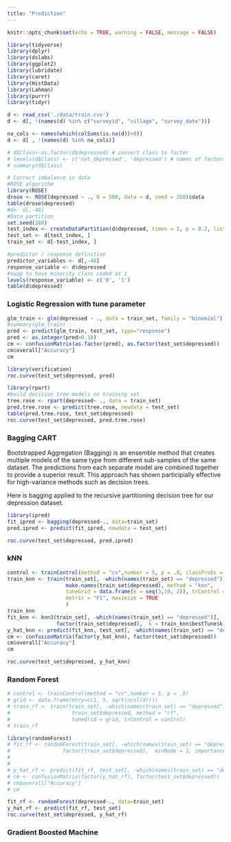 ```yaml
---
title: "Prediction"
---
```


```r
knitr::opts_chunk$set(echo = TRUE, warning = FALSE, message = FALSE)
```

```r
library(tidyverse) 
library(dplyr)
library(dslabs)
library(ggplot2)
library(lubridate) 
library(caret)
library(HistData)
library(Lahman)
library(purrr)
library(tidyr)
```

```r
d <- read_csv('./data/train.csv')
d <- d[, !(names(d) %in% c("surveyid", "village", "survey_date"))]

na_cols <- names(which(colSums(is.na(d))>0))
d <- d[ , !(names(d) %in% na_cols)]

# d$Class<-as.factor(d$depressed) # convert class to factor
# levels(d$Class) <- c('not_depressed', 'depressed') # names of factors
# summary(d$Class)

# Correct imbalance in data
#ROSE algorithm
library(ROSE)
drose <- ROSE(depressed ~ ., N = 500, data = d, seed = 260)$data
table(drose$depressed)
#d<- d[,-48]
#Data partition
set.seed(260)
test_index <- createDataPartition(d$depressed, times = 1, p = 0.2, list = FALSE)
test_set <- d[test_index, ]
train_set <- d[-test_index, ]

#predictor / response definition
predictor_variables <- d[,-48]
response_variable <- d$depressed
#swap to have minority class coded as 1
levels(response_variable) <- c('0', '1') 
table(d$depressed)
```


### Logistic Regression with tune parameter
```r
glm_train <- glm(depressed ~ ., data = train_set, family = "binomial")
#summary(glm_train)
pred <- predict(glm_train, test_set, type="response")
pred <- as.integer(pred>0.18)
cm <- confusionMatrix(as.factor(pred), as.factor(test_set$depressed))
cm$overall["Accuracy"]
cm

library(verification)
roc.curve(test_set$depressed, pred)
```


```r
library(rpart)
#build decision tree models on training set
tree.rose <- rpart(depressed~ ., data = train_set)
pred.tree.rose <- predict(tree.rose, newdata = test_set)
table(pred.tree.rose, test_set$depressed)
roc.curve(test_set$depressed, pred.tree.rose)
```

### Bagging CART

Bootstrapped Aggregation (Bagging) is an ensemble method that creates multiple models of the same type from different sub-samples of the same dataset. The predictions from each separate model are combined together to provide a superior result. This approach has shown participially effective for high-variance methods such as decision trees.

Here is bagging applied to the recursive partitioning decision tree for our depression dataset.
```r
library(ipred)
fit_ipred <- bagging(depressed~., data=train_set)
pred.ipred <- predict(fit_ipred, newdata = test_set)

roc.curve(test_set$depressed, pred.ipred)
```


### kNN

```r
control <- trainControl(method = "cv",number = 5, p = .8, classProbs = TRUE)
train_knn <- train(train_set[, -which(names(train_set) == "depressed")],
                   make.names(train_set$depressed), method = "knn",
                   tuneGrid = data.frame(k = seq(3,10, 2)), trControl = control,
                   metric = "F1", maximize = TRUE
                   )
train_knn
fit_knn <- knn3(train_set[, -which(names(train_set) == "depressed")],
                factor(train_set$depressed),  k = train_knn$bestTune$k)
y_hat_knn <- predict(fit_knn, test_set[, -which(names(train_set) == "depressed")], type="class")
cm <- confusionMatrix(factor(y_hat_knn), factor(test_set$depressed))
cm$overall["Accuracy"]
cm

roc.curve(test_set$depressed, y_hat_knn)
```


### Random Forest

```r
# control <- trainControl(method = "cv",number = 5, p = .9)
# grid <- data.frame(mtry=c(1, 5, sqrt(ncol(d))))
# train_rf <- train(train_set[, -which(names(train_set) == "depressed")], 
#                    train_set$depressed, method = "rf", 
#                    tuneGrid = grid, trControl = control)
# train_rf

library(randomForest)
# fit_rf <- randomForest(train_set[, -which(names(train_set) == "depressed")], 
#                 factor(train_set$depressed),  minNode = 1, importance = TRUE, nodesize=100)
# 
# 
# y_hat_rf <- predict(fit_rf, test_set[, -which(names(train_set) == "depressed")], type="class")
# cm <- confusionMatrix(factor(y_hat_rf), factor(test_set$depressed))
# cm$overall["Accuracy"]
# cm

fit_rf <- randomForest(depressed~., data=train_set)
y_hat_rf <- predict(fit_rf, test_set)
roc.curve(test_set$depressed, y_hat_rf)
```


### Gradient Boosted Machine

```r

```






